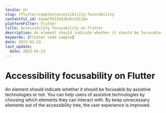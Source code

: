 ```yaml
---
locale: en
slug: /flutter/samples/accessibility-focusability
contentful_id: 6zwwCPXIIe9JRuKck5Iiba
platformFilter: Flutter
title: Accessibility focusability on Flutter
description: An element should indicate whether it should be focusable by assistive technologies or not.
keywords: [Flutter code sample]
date: 2023-01-23
last_update:
  date: 2023-01-23
---
```


# Accessibility focusability on Flutter

An element should indicate whether it should be focusable by assistive technologies or not. You can help users of assistive technologies by choosing which elements they can interact with. By keep unnecessary elements out of the accessibility tree, the user experience is improved.

<CodeSample id="accessibility-focusable" locale="en" platform="flutter"/>
